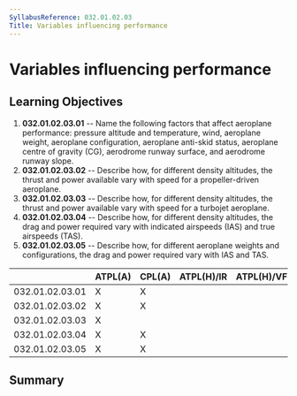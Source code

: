 ```yaml
---
SyllabusReference: 032.01.02.03
Title: Variables influencing performance
---
```


# Variables influencing performance

## Learning Objectives

1.  **032.01.02.03.01** -- Name the following factors that affect aeroplane
    performance: pressure altitude and temperature, wind, aeroplane weight,
    aeroplane configuration, aeroplane anti-skid status, aeroplane centre of
    gravity (CG), aerodrome runway surface, and aerodrome runway slope.
2.  **032.01.02.03.02** -- Describe how, for different density altitudes, the
    thrust and power available vary with speed for a propeller-driven aeroplane.
3.  **032.01.02.03.03** -- Describe how, for different density altitudes, the
    thrust and power available vary with speed for a turbojet aeroplane.
4.  **032.01.02.03.04** -- Describe how, for different density altitudes, the
    drag and power required vary with indicated airspeeds (IAS) and true
    airspeeds (TAS).
5.  **032.01.02.03.05** -- Describe how, for different aeroplane weights and
    configurations, the drag and power required vary with IAS and TAS.

|                 | ATPL(A) | CPL(A) | ATPL(H)/IR | ATPL(H)/VFR | CPL(H) | IR  | CBIR(A) |
| --------------- | ------- | ------ | ---------- | ----------- | ------ | --- | ------- |
| 032.01.02.03.01 | X       | X      |            |             |        |     |         |
| 032.01.02.03.02 | X       | X      |            |             |        |     |         |
| 032.01.02.03.03 | X       |        |            |             |        |     |         |
| 032.01.02.03.04 | X       | X      |            |             |        |     |         |
| 032.01.02.03.05 | X       | X      |            |             |        |     |         |

## Summary
